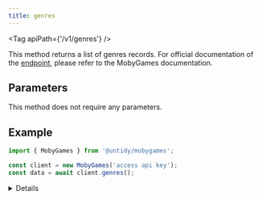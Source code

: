 ```yaml
---
title: genres
---
```



<Tag apiPath={'/v1/genres'} />

This method returns a list of genres records. For official documentation of the
[endpoint](https://www.mobygames.com/info/api/#genres), please refer to the MobyGames
documentation.

## Parameters

This method does not require any parameters.

## Example

```js {4}
import { MobyGames } from '@untidy/mobygames';

const client = new MobyGames('access api key');
const data = await client.genres();
```

<Details>

```js
{
  genres: [
    {
      genre_category: 'Basic Genres',
      genre_category_id: 1,
      genre_description:
        '<p>Action games main mechanics revolve around one or more of the following:</p>\n<ul>\n<li>Accuracy</li>\n<li>Movement</li>\n<li>Quick Decisions</li>\n<li>Reflexes</li>\n<li>Timing</li>\n</ul>\n<p>This genre only applies to games that don\'t fit in the other action-based basic genres such as Racing/Driving, Role-Playing (RPG) and Sports. However, some games use a hybrid of genres and then a combination is allowed. This applies almost unique to the combination with Racing/Driving, e.g. the later <a href="https://www.mobygames.com/group/167/grand-theft-auto-series/">Grand Theft Auto</a> games (Action + Racing/Driving). Driving games that focus on vehicular combat as well, such as <a href="https://www.mobygames.com/game/86875/wreckfest/">Wreckfest</a> or the <a href="https://www.mobygames.com/group/1773/mario-kart-series/">Mario Kart</a> games do not receive the Action genre, they use the secondary genre Vehicular Combat instead.</p>\n<p>Another rare combination is Action + Adventure where both traditional story and puzzle based adventure mechanics are combined with action sequences. This should not be confused with the Action-Adventure genre which is used as a marketing term. MobyGames does not use the genre Action-Adventure. Those games are always treated as Action games here.</p>',
      genre_id: 1,
      genre_name: 'Action',
    },
    {
      genre_category: 'Basic Genres',
      genre_category_id: 1,
      genre_description:
        '<p>Add-ons, expansion packs or downloadable content (DLC) are additional content created for a released video game. They are applied to the main game and require it to run, as the content cannot be played separately. The content can be a full expansion of the existing game, but also small additions such as currencies, enemies, extras (non-game elements such as soundtracks, wallpapers, beta access etc.), game modes, items, maps, outfits/skins, player units and so on.</p>\n<p>Game entries using the genre "Add-on" do not receive any other genres inherited from the main game, except when it introduces a new genre to the game, such as a new perspective or a new theme. This also needs to be mentioned in the game\'s description.</p>',
      genre_id: 62,
      genre_name: 'Add-on',
    },
    // ...
  ],
};
```

</Details>
